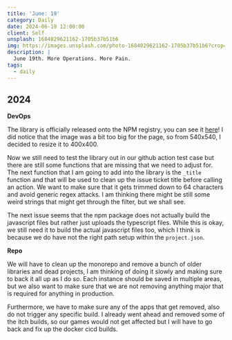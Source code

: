 ```yaml
---
title: 'June: 19'
category: Daily
date: 2024-06-19 12:00:00
client: Self
unsplash: 1684029621162-1705b37b51b6
img: https://images.unsplash.com/photo-1684029621162-1705b37b51b6?crop=entropy&cs=srgb&fm=jpg&ixid=MnwzNjM5Nzd8MHwxfHJhbmRvbXx8fHx8fHx8fDE2ODE3NDg2ODY&ixlib=rb-4.0.3&q=85
description: |
  June 19th. More Operations. More Pain.
tags:
  - daily
---
```



## 2024

**DevOps**

The library is officially released onto the NPM registry, you can see it [here](https://www.npmjs.com/package/@kbve/devops)!
I did notice that the image was a bit too big for the page, so from 540x540, I decided to resize it to 400x400.

Now we still need to test the library out in our github action test case but there are still some functions that are missing that we need to adjust for.
The next function that I am going to add into the library is the `_title` function and that will be used to clean up the issue ticket title before calling an action.
We want to make sure that it gets trimmed down to 64 characters and avoid generic regex attacks.
I am thinking there might be still some weird strings that might get through the filter, but we shall see.

The next issue seems that the npm package does not actually build the javascript files but rather just uploads the typescript files.
While this is okay, we still need it to build the actual javascript files too, which I think is because we do have not the right path setup within the `project.json`.


**Repo**

We will have to clean up the monorepo and remove a bunch of older libraries and dead projects, I am thinking of doing it slowly and making sure to back it all up as I do so.
Each instance should be saved in multiple areas, but we also want to make sure that we are not removing anything major that is required for anything in production.

Furthermore, we have to make sure any of the apps that get removed, also do not trigger any specific build.
I already went ahead and removed some of the itch builds, so our games would not get affected but I will have to go back and fix up the docker cicd builds.